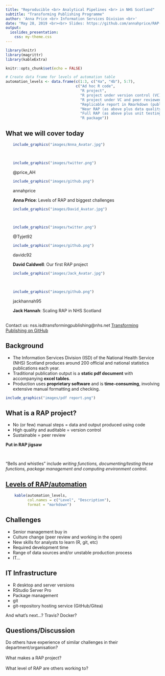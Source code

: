 ```yaml
---
title: "Reproducible <br> Analytical Pipelines <br> in NHS Scotland"
subtitle: "Transforming Publishing Programme"
author: 'Anna Price <br> Information Services Division <br>'
date: "May 28, 2019 <br><br> Slides: https://github.com/annahprice/RAP-champions"
output:
  ioslides_presentation:
    css: my-theme.css
---
```


```r
library(knitr)
library(magrittr)
library(kableExtra)

knitr::opts_chunk$set(echo = FALSE)

# Create data frame for levels of automation table
automation_levels <- data.frame(c(1:3, c("4a", "4b"), 5:7),
                                c("Ad hoc R code",
                                  "R project",
                                  "R project under version control (VC)",
                                  "R project under VC and peer reviewed (wrangling)",
                                  "Replicable report in Rmarkdown (publication)",
                                  "Near RAP (as above plus data quality assurance and                                          package management)",
                                  "Full RAP (as above plus unit testing and documentation)",
                                  "R package"))

```

## What we will cover today

<div class="columns-2">
<ul>
```r
include_graphics("images/Anna_Avatar.jpg")
```
<br>
```r
include_graphics("images/twitter.png")
```
@price_AH
<br>
```r
include_graphics("images/github.png")
```
annahprice
</ul>
<ul>
**Anna Price**: Levels of RAP and biggest challenges
</div>

<div class="columns-2">
<ul>
```r
include_graphics("images/David_Avatar.jpg")
```
<br>
```r
include_graphics("images/twitter.png")
```
@Tyjet92
<br>
```r
include_graphics("images/github.png")
```
davidc92
</ul>
<ul>
**David Caldwell**: Our first RAP project
</div>

<div class="columns-2">
<ul>
```r
include_graphics("images/Jack_Avatar.jpg")
```
<br>
```r
include_graphics("images/github.png")
```
jackhannah95
</ul>
<ul>
**Jack Hannah**: Scaling RAP in NHS Scotland
</div>

<br>
Contact us: nss.isdtransformingpublishing@nhs.net
[Transforming Publishing on GitHub](https://github.com/NHS-NSS-transforming-publications)

## Background

- The Information Services Division (ISD) of the National Health Service (NHS) Scotland produces around 200 official and national statistics publications each year.
- Traditional publication output is a **static pdf document** with accompanying **excel tables**.
- Production uses **proprietary software** and is **time-consuming**, involving extensive manual formatting and checking.

```r
include_graphics("images/pdf report.png")
```

## What is a RAP project?

- No (or few) manual steps = data and output produced using code
- High quality and auditable = version control
- Sustainable = peer review

**Put in RAP jigsaw**

<br>

"Bells and whistles" include _writing functions, documenting/testing these functions, package management and computing environment control_.

## [Levels of RAP/automation](https://www.isdscotland.org/About-ISD/Methodologies/_docs/Reproducible_Analytical_Pipelines_paper_v1.4.pdf)

```r
    kable(automation_levels,
          col.names = c("Level", "Description"),
          format = "markdown")
```

## Challenges

- Senior management buy in
- Culture change (peer review and working in the open)
- New skills for analysts to learn (R, git, etc)
- Required development time
- Range of data sources and/or unstable production process
- IT...

## IT Infrastructure

- R desktop and server versions
- RStudio Server Pro
- Package management
- git
- git-repository hosting service (GitHub/Gitea)

And what's next...? Travis? Docker?

## Questions/Discussion

Do others have experience of similar challenges in their department/organisation?
<br>
<br>
What makes a RAP project?
<br>
<br>
What level of RAP are others working to?